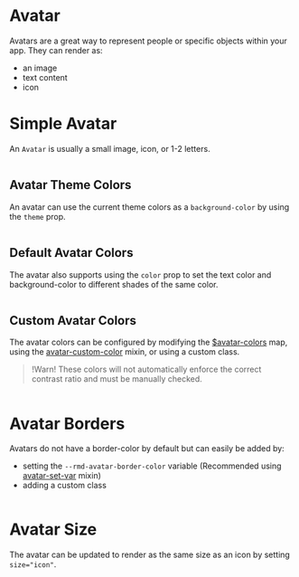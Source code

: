 # Avatar

Avatars are a great way to represent people or specific objects within your app. They can render as:

- an image
- text content
- icon

# Simple Avatar

An `Avatar` is usually a small image, icon, or 1-2 letters.

```demo source="./SimpleAvatar.tsx"

```

## Avatar Theme Colors

An avatar can use the current theme colors as a `background-color` by using the `theme` prop.

```demo source="./AvatarThemeColors.tsx"

```

## Default Avatar Colors

The avatar also supports using the `color` prop to set the text color and background-color
to different shades of the same color.

```demo source="./DefaultAvatarColors.tsx"

```

## Custom Avatar Colors

The avatar colors can be configured by modifying the
[$avatar-colors](/sassdoc/avatar#variable-colors) map, using the
[avatar-custom-color](/sassdoc/avatar#mixin-custom-color) mixin, or using
a custom class.

> !Warn! These colors will not automatically enforce the correct contrast ratio
> and must be manually checked.

```demo source="./CustomAvatarColors.tsx"

```

# Avatar Borders

Avatars do not have a border-color by default but can easily be added by:

- setting the `--rmd-avatar-border-color` variable
  (Recommended using [avatar-set-var](/sassdoc/avatar#mixin-avatar-set-var)
  mixin)
- adding a custom class

```demo source="./AvatarBorders.tsx"

```

# Avatar Size

The avatar can be updated to render as the same size as an icon by setting
`size="icon"`.

```demo source="./AvatarSize.tsx"

```
